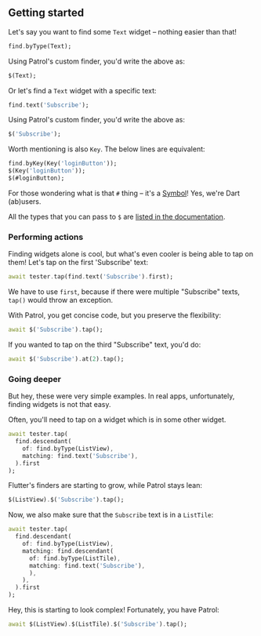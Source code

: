 ## Getting started

Let's say you want to find some `Text` widget – nothing easier than that!

```dart
find.byType(Text);
```

Using Patrol's custom finder, you'd write the above as:

```dart
$(Text);
```

Or let's find a `Text` widget with a specific text:

```dart
find.text('Subscribe');
```

Using Patrol's custom finder, you'd write the above as:

```dart
$('Subscribe');
```

Worth mentioning is also `Key`. The below lines are equivalent:

```dart
find.byKey(Key('loginButton'));
$(Key('loginButton'));
$(#loginButton);
```

For those wondering what is that `#` thing – it's a
[Symbol](https://api.dart.dev/dart-core/Symbol-class.html)! Yes, we're Dart
(ab)users.

All the types that you can pass to `$` are [listed in the
documentation][create_finder_docs].

### Performing actions

Finding widgets alone is cool, but what's even cooler is being able to tap on
them! Let's tap on the first 'Subscribe' text:

```dart
await tester.tap(find.text('Subscribe').first);
```

We have to use `first`, because if there were multiple "Subscribe" texts,
`tap()` would throw an exception.

With Patrol, you get concise code, but you preserve the flexibility:

```dart
await $('Subscribe').tap();
```

If you wanted to tap on the third "Subscribe" text, you'd do:

```dart
await $('Subscribe').at(2).tap();
```

### Going deeper

But hey, these were very simple examples. In real apps, unfortunately, finding
widgets is not that easy.

Often, you'll need to tap on a widget which is in some other widget.

```dart
await tester.tap(
  find.descendant(
    of: find.byType(ListView),
    matching: find.text('Subscribe'),
  ).first
);
```

Flutter's finders are starting to grow, while Patrol stays lean:

```dart
$(ListView).$('Subscribe').tap();
```

Now, we also make sure that the `Subscribe` text is in a `ListTile`:

```dart
await tester.tap(
  find.descendant(
    of: find.byType(ListView),
    matching: find.descendant(
      of: find.byType(ListTile),
      matching: find.text('Subscribe'),
      ),
    ),
  ).first
);
```

Hey, this is starting to look complex! Fortunately, you have Patrol:

```dart
await $(ListView).$(ListTile).$('Subscribe').tap();
```

[create_finder_docs]: https://pub.dev/documentation/patrol_test/latest/patrol_test/createFinder.html
